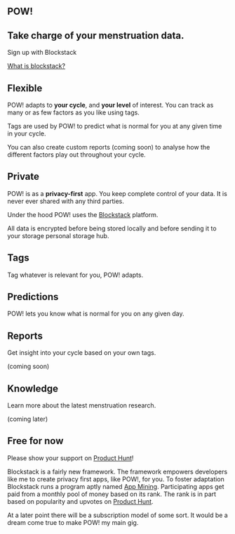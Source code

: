 <Section variant="hero">

# POW!

## Take charge of your menstruation data.

<Grid>

<SignInButton variant="outlined">
  Sign up with Blockstack
</SignInButton>

[What is blockstack?](/blockstack)

</Grid>

</Section>

<Section>
  <Grid container spacing={6}>
  <Grid item sm={12} md={6}>

# Flexible

POW! adapts to **your cycle**, and **your level** of
interest. You can track as many or as few factors as you
like using tags.

Tags are used by POW! to predict what is normal for you at
any given time in your cycle.

You can also create custom reports (coming soon) to analyse
how the different factors play out throughout your cycle.

  </Grid>

  <Grid item sm={12} md={6}>

# Private

POW! is as a **privacy-first** app. You keep complete
control of your data. It is never ever shared with any third
parties.

Under the hood POW! uses the [Blockstack](/blockstack)
platform.

All data is encrypted before being stored locally and before
sending it to your storage personal storage hub.

  </Grid>
  </Grid>
</Section>

<Section maxWidth="sm" variant="list">
  <Grid container spacing={6}>
  <Grid item sm={12} md={6}>

# Tags

Tag whatever is relevant for you, POW! adapts.

  </Grid>

  <Grid item sm={12} md={6}>

# Predictions

POW! lets you know what is normal for you on any given day.

  </Grid>

  <Grid item sm={12} md={6}>

# Reports

Get insight into your cycle based on your own tags.

(coming soon)

  </Grid>

  <Grid item sm={12} md={6}>

# Knowledge

Learn more about the latest menstruation research.

(coming later)

  </Grid>

  </Grid>

</Section>

<Section>

  <Grid container alignItems="center" spacing={6}>

  <Grid item sm={12} md={8}>

# Free for now

Please show your support on [Product Hunt](#)!

Blockstack is a fairly new framework. The framework empowers
developers like me to create privacy first apps, like POW!,
for you. To foster adaptation Blockstack runs a program
aptly named [App Mining](#). Participating apps get paid
from a monthly pool of money based on its rank. The rank is
in part based on popularity and upvotes on
[Product Hunt](#).

At a later point there will be a subscription model of some
sort. It would be a dream come true to make POW! my main
gig.

  </Grid>
</Grid>

</Section>
